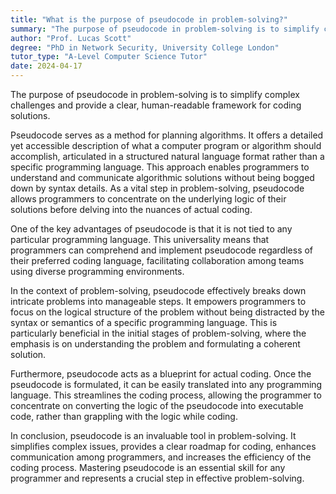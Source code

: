 ```yaml
---
title: "What is the purpose of pseudocode in problem-solving?"
summary: "The purpose of pseudocode in problem-solving is to simplify complex problems and provide a clear, human-readable plan for coding a solution."
author: "Prof. Lucas Scott"
degree: "PhD in Network Security, University College London"
tutor_type: "A-Level Computer Science Tutor"
date: 2024-04-17
---
```


The purpose of pseudocode in problem-solving is to simplify complex challenges and provide a clear, human-readable framework for coding solutions.

Pseudocode serves as a method for planning algorithms. It offers a detailed yet accessible description of what a computer program or algorithm should accomplish, articulated in a structured natural language format rather than a specific programming language. This approach enables programmers to understand and communicate algorithmic solutions without being bogged down by syntax details. As a vital step in problem-solving, pseudocode allows programmers to concentrate on the underlying logic of their solutions before delving into the nuances of actual coding.

One of the key advantages of pseudocode is that it is not tied to any particular programming language. This universality means that programmers can comprehend and implement pseudocode regardless of their preferred coding language, facilitating collaboration among teams using diverse programming environments.

In the context of problem-solving, pseudocode effectively breaks down intricate problems into manageable steps. It empowers programmers to focus on the logical structure of the problem without being distracted by the syntax or semantics of a specific programming language. This is particularly beneficial in the initial stages of problem-solving, where the emphasis is on understanding the problem and formulating a coherent solution.

Furthermore, pseudocode acts as a blueprint for actual coding. Once the pseudocode is formulated, it can be easily translated into any programming language. This streamlines the coding process, allowing the programmer to concentrate on converting the logic of the pseudocode into executable code, rather than grappling with the logic while coding.

In conclusion, pseudocode is an invaluable tool in problem-solving. It simplifies complex issues, provides a clear roadmap for coding, enhances communication among programmers, and increases the efficiency of the coding process. Mastering pseudocode is an essential skill for any programmer and represents a crucial step in effective problem-solving.
    